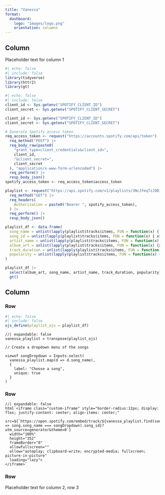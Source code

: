 ```yaml
---
title: "Vanessa"
format: 
  dashboard: 
    logo: "images/logo.png"
    orientation: columns
---
```


## Column {width="35%"}

Placeholder text for column 1

```r
#| echo: false
#| include: false
library(tidyverse)
library(httr2)
library(gt)
```

```r
#| echo: false
#| include: false
client_id <- Sys.getenv("SPOTIFY_CLIENT_ID")
client_secret <- Sys.getenv("SPOTIFY_CLIENT_SECRET")

client_id <- Sys.getenv("SPOTIFY_CLIENT_ID")
client_secret <- Sys.getenv("SPOTIFY_CLIENT_SECRET")

# Generate Spotify access token
req_access_token <- request("https://accounts.spotify.com/api/token") |> 
  req_method("POST") |> 
  req_body_raw(paste0(
    "grant_type=client_credentials&client_id=",
    client_id,
    "&client_secret=",
    client_secret
  ), "application/x-www-form-urlencoded") |> 
  req_perform() |> 
  resp_body_json()
spotify_access_token <- req_access_token$access_token
```

```r
playlist <- request("https://api.spotify.com/v1/playlists/3NcJfeqTzJ9DitQMNUezuh") |> 
  req_method("GET") |> 
  req_headers(
    Authorization = paste0("Bearer ", spotify_access_token),
  ) |> 
  req_perform() |> 
  resp_body_json()

playlist_df <- data.frame(
  song_name = unlist(lapply(playlist$tracks$items, FUN = function(x) { x$track$name })),
  song_id = unlist(lapply(playlist$tracks$items, FUN = function(x) { x$track$id })),
  artist_name = unlist(lapply(playlist$tracks$items, FUN = function(x) {x$track$album$artists[[1]]$name})),
  album_art = unlist(lapply(playlist$tracks$items, FUN = function(x) {x$track$album$images[[1]]$url})),
  track_duration = unlist(lapply(playlist$tracks$items, FUN = function(x) {x$track$duration_ms})), 
  popularity = unlist(lapply(playlist$tracks$items, FUN = function(x) {x$track$popularity}))
)
```

```r
playlist_df |> 
  select(album_art, song_name, artist_name, track_duration, popularity) |> 
  gt()
```

## Column {width="65%"}

### Row {height="10%"}

```r
#| echo: false
#| include: false
ojs_define(playlist_ojs = playlist_df)
```


```ojs
//| expandable: false
vanessa_playlist = transpose(playlist_ojs)

// Create a dropdown menu of the songs

viewof songDropdown = Inputs.select(
  vanessa_playlist.map(d => d.song_name),
  {
    label: "Choose a song",
    unique: true
  }
)
```


### Row {height="70%"}

```ojs
//| expandable: false
html`<iframe class="custom-iframe" style="border-radius:12px; display: flex; justify-content: center; align-items: center;" 
  src=${`https://open.spotify.com/embed/track/${vanessa_playlist.find(song => song.song_name === songDropdown).song_id}?utm_source=generator&theme=0`} 
  width="100%" 
  height="352" 
  frameBorder="0" 
  allowfullscreen="" 
  allow="autoplay; clipboard-write; encrypted-media; fullscreen; picture-in-picture" 
  loading="lazy">
</iframe>`
```

### Row {height="20%"}

Placeholder text for column 2, row 3